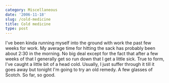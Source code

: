 ```yaml
---
category: Miscellaneous
date: '2006-11-18'
slug: /cold-medicine
title: Cold medicine
type: post
---
```



I've been kinda running myself into the ground with work the past
few weeks for work. My average time for hitting the sack has
probably been about 2:30 in the morning. No big deal except for the
fact that after a few weeks of that I generally get so run down
that I get a little sick. True to form, I've caught a little bit of
a head cold. Usually, I just suffer through it till it goes away
but tonight I'm going to try an old remedy. A few glasses of
Scotch. So far, so good.